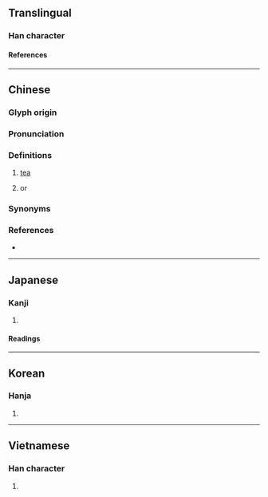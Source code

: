 {{also|槚}}
{{character info/new}}
==Translingual==

===Han character===
{{Han char|rn=75|rad=木|as=13|sn=17|four=41986|canj=DMWC|ids=⿰木賈}}

====References====
{{Han ref|kx=0557.150|dkj=15680|dj=0946.210|hdz=21300.040|uh=6A9F}}

----

==Chinese==
{{zh-forms|s=槚}}

===Glyph origin===
{{Han etym}}

===Pronunciation===
{{zh-pron
|m=jiǎ
|c=gaa2
|mc=y
|oc=y
|cat=n
}}

===Definitions===
{{zh-hanzi}}

# [[tea]]
# {{taxlink|Catalpa bungei|species|noshow=1}} or {{vern|Manchurian catalpa}}
#: {{zh-syn|楸}}

===Synonyms===
{{zh-dial|茶}}

===References===
* {{R:twedu|B01860}}

----

==Japanese==

===Kanji===
{{ja-kanji|grade=|rs=木13}}

# {{defn|lang=ja|sort=木13}}

====Readings====
{{ja-readings
|on=か, け
|kun=ひさぎ
}}

----

==Korean==

===Hanja===
{{ko-hanja|가}}

# {{defn|lang=ko|sort=木13}}

----

==Vietnamese==

===Han character===
{{vi-readings|rs=木13|reading=giả}}

# {{defn|lang=vi|sort=木13}}

{{cln|vi|Han tu}}